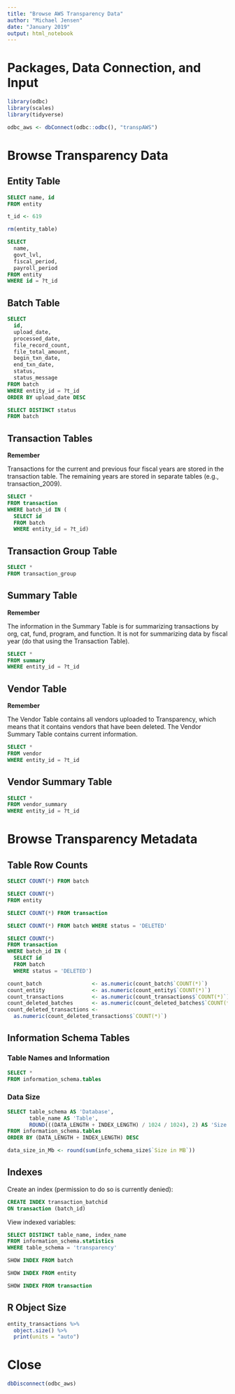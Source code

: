 ```yaml
---
title: "Browse AWS Transparency Data"
author: "Michael Jensen"
date: "January 2019"
output: html_notebook
---
```

# Packages, Data Connection, and Input

```r
library(odbc)
library(scales)
library(tidyverse)

odbc_aws <- dbConnect(odbc::odbc(), "transpAWS")
```

# Browse Transparency Data

## Entity Table

```sql
SELECT name, id
FROM entity
```

```r
t_id <- 619

rm(entity_table)
```

```sql
SELECT 
  name,
  govt_lvl,
  fiscal_period,
  payroll_period
FROM entity
WHERE id = ?t_id
```

## Batch Table

```sql
SELECT 
  id,
  upload_date,
  processed_date,
  file_record_count,
  file_total_amount,
  begin_txn_date,
  end_txn_date,
  status,
  status_message
FROM batch
WHERE entity_id = ?t_id
ORDER BY upload_date DESC
```

```sql
SELECT DISTINCT status
FROM batch
```

## Transaction Tables

**Remember**

Transactions for the current and previous four fiscal years are stored in the 
transaction table. The remaining years are stored in separate tables (e.g., 
transaction_2009).

```sql
SELECT *
FROM transaction
WHERE batch_id IN (
  SELECT id
  FROM batch
  WHERE entity_id = ?t_id)
```

## Transaction Group Table

```sql
SELECT *
FROM transaction_group
```

## Summary Table

**Remember**

The information in the Summary Table is for summarizing transactions by org, 
cat, fund, program, and function. It is not for summarizing data by fiscal year
(do that using the Transaction Table).

```sql
SELECT *
FROM summary
WHERE entity_id = ?t_id
```

## Vendor Table

**Remember**

The Vendor Table contains all vendors uploaded to Transparency, which means that
it contains vendors that have been deleted. The Vendor Summary Table contains 
current information.

```sql
SELECT *
FROM vendor
WHERE entity_id = ?t_id
```

## Vendor Summary Table

```sql
SELECT *
FROM vendor_summary
WHERE entity_id = ?t_id
```

# Browse Transparency Metadata

## Table Row Counts

```sql
SELECT COUNT(*) FROM batch
```

```sql
SELECT COUNT(*)
FROM entity
```

```sql
SELECT COUNT(*) FROM transaction
```

```sql
SELECT COUNT(*) FROM batch WHERE status = 'DELETED'
```

```sql
SELECT COUNT(*) 
FROM transaction 
WHERE batch_id IN (
  SELECT id
  FROM batch
  WHERE status = 'DELETED')
```

```r
count_batch                <- as.numeric(count_batch$`COUNT(*)`)
count_entity               <- as.numeric(count_entity$`COUNT(*)`)
count_transactions         <- as.numeric(count_transactions$`COUNT(*)`)
count_deleted_batches      <- as.numeric(count_deleted_batches$`COUNT(*)`)
count_deleted_transactions <-
  as.numeric(count_deleted_transactions$`COUNT(*)`)
```

## Information Schema Tables

### Table Names and Information

```sql
SELECT *
FROM information_schema.tables
```

### Data Size

```sql
SELECT table_schema AS 'Database', 
       table_name AS 'Table',
       ROUND(((DATA_LENGTH + INDEX_LENGTH) / 1024 / 1024), 2) AS 'Size in MB'
FROM information_schema.tables
ORDER BY (DATA_LENGTH + INDEX_LENGTH) DESC
```

```r
data_size_in_Mb <- round(sum(info_schema_size$`Size in MB`))
```

## Indexes

Create an index (permission to do so is currently denied):

```sql
CREATE INDEX transaction_batchid
ON transaction (batch_id)
```

View indexed variables:

```sql
SELECT DISTINCT table_name, index_name
FROM information_schema.statistics
WHERE table_schema = 'transparency'
```

```sql
SHOW INDEX FROM batch
```

```sql
SHOW INDEX FROM entity
```

```sql
SHOW INDEX FROM transaction
```

## R Object Size

```r
entity_transactions %>% 
  object.size() %>% 
  print(units = "auto")
```

# Close

```r
dbDisconnect(odbc_aws)
```